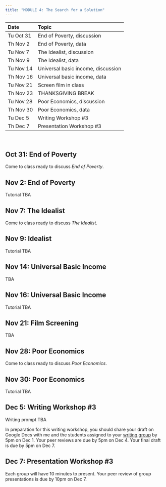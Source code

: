 ```yaml
---
title: "MODULE 4: The Search for a Solution"
---
```

  
| Date | Topic |
|:---  |:---   |
| Tu Oct 31 | End of Poverty, discussion |
| Th Nov 2 | End of Poverty, data |
| Tu Nov 7 | The Idealist, discussion |
| Th Nov 9 | The Idealist, data |
| Tu Nov 14 | Universal basic income, discussion |
| Th Nov 16 | Universal basic income, data |
| Tu Nov 21 | Screen film in class |
| Th Nov 23 | THANKSGIVING BREAK |
| Tu Nov 28 | Poor Economics, discussion |
| Th Nov 30 | Poor Economics, data |
| Tu Dec 5 | Writing Workshop #3 |
| Th Dec 7 | Presentation Workshop #3 |

<br>

## Oct 31: End of Poverty

Come to class ready to discuss *End of Poverty*.

## Nov 2: End of Poverty

Tutorial TBA

## Nov 7: The Idealist

Come to class ready to discuss *The Idealist*.

## Nov 9: Idealist

Tutorial TBA

## Nov 14: Universal Basic Income

TBA

## Nov 16: Universal Basic Income

Tutorial TBA

## Nov 21: Film Screening

TBA

## Nov 28: Poor Economics

Come to class ready to discuss *Poor Economics*.

## Nov 30: Poor Economics

Tutorial TBA

## Dec 5: Writing Workshop #3

Writing prompt TBA

In preparation for this writing workshop, you should share your draft on Google Docs with me and the students assigned to your [writing group](https://docs.google.com/spreadsheets/d/1RD0U_kuBrtk0a4Pg6CdFuSiRgvk7NXRubVfCc_81J5k/edit?usp=sharing) by 5pm on Dec 1. Your peer reviews are due by 5pm on Dec 4. Your final draft is due by 5pm on Dec 7.

## Dec 7: Presentation Workshop #3

Each group will have 10 minutes to present. Your peer review of group presentations is due by 10pm on Dec 7.